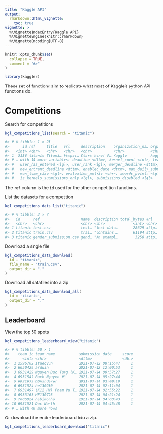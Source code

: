 ```yaml
---
title: "Kaggle API"
output:
  rmarkdown::html_vignette:
    toc: true
vignette: >
  %\VignetteIndexEntry{Kaggle API}
  %\VignetteEngine{knitr::rmarkdown}
  %\VignetteEncoding{UTF-8}
---
```


```r
knitr::opts_chunk$set(
  collapse = TRUE,
  comment = "#>"
)
```

```r
library(kaggler)
```

These set of functions aim to replicate what most of Kaggle's python API functions do.

# Competitions

Search for competitions

```r
kgl_competitions_list(search = "titanic")

#> # A tibble: 1 × 23
#>      id ref     title   url     description    organization_na… organization_ref category reward
#>   <int> <chr>   <chr>   <chr>   <chr>          <chr>            <chr>            <chr>    <chr> 
#> 1  3136 titanic Titani… https:… Start here! P… Kaggle           kaggle           Getting… Knowl…
#> # … with 14 more variables: deadline <dttm>, kernel_count <int>, team_count <int>,
#> #   user_has_entered <lgl>, user_rank <lgl>, merger_deadline <dttm>,
#> #   new_entrant_deadline <dttm>, enabled_date <dttm>, max_daily_submissions <int>,
#> #   max_team_size <lgl>, evaluation_metric <chr>, awards_points <lgl>,
#> #   is_kernels_submissions_only <lgl>, submissions_disabled <lgl>
```

The `ref` column is the `id` used for the other competition functions.

List the datasets for a competition

```r
kgl_competitions_data_list("titanic")

#> # A tibble: 3 × 7
#>   id      ref                   name  description total_bytes url   creation_date      
#>   <chr>   <chr>                 <chr> <chr>             <int> <chr> <dttm>             
#> 1 titanic test.csv              test… "test data…       28629 http… 2018-04-09 05:33:22
#> 2 titanic train.csv             trai… "contains …       61194 http… 2018-04-09 05:33:22
#> 3 titanic gender_submission.csv gend… "An exampl…        3258 http… 2018-04-09 05:33:22
```

Download a single file

```r
kgl_competitions_data_download(
  id = "titanic",
  file_name = "train.csv",
  output_dir = "."
)
```

Download all datafiles into a zip

```r
kgl_competitions_data_download_all(
  id = "titanic",
  output_dir = "."
)
```

## Leaderboard

View the top 50 spots

```r
kgl_competitions_leaderboard_view("titanic")

#> # A tibble: 50 × 4
#>    team_id team_name           submission_date     score
#>      <int> <chr>               <dttm>              <dbl>
#>  1 2596702 Itaegyun            2021-07-12 08:15:47     1
#>  2 6650429 arduin              2021-07-12 12:00:53     1
#>  3 6931429 Nguyen Duc Tung (K… 2021-07-14 00:57:27     1
#>  4 6931547 Bach Nguyen #3      2021-07-14 05:27:44     1
#>  5 6931673 DDWanderer          2021-07-14 02:00:10     1
#>  6 6931524 he130230            2021-07-14 02:11:04     1
#>  7 6931497 (K12_HN) Pham Vu T… 2021-07-14 02:55:22     1
#>  8 6933163 HE130793            2021-07-14 04:21:24     1
#>  9 7006924 hebimonhp           2021-07-14 04:08:43     1
#> 10 6931521 Duc North           2021-07-14 04:45:48     1
#> # … with 40 more rows
```

Or download the entire leaderboard into a zip.

```r
kgl_competitions_leaderboard_download("titanic")
```

